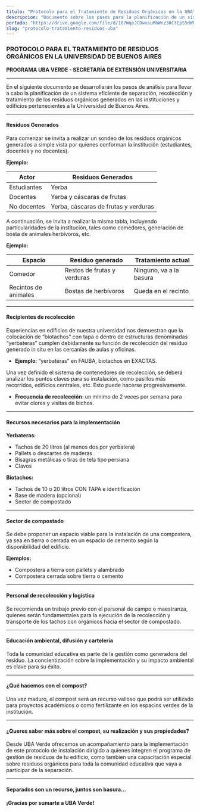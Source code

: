 ```yaml
---
titulo: "Protocolo para el Tratamiento de Residuos Orgánicos en la UBA"
descripcion: "Documento sobre los pasos para la planificación de un sistema eficiente de separación, recolección y tratamiento de residuos orgánicos en la Universidad de Buenos Aires."
portada: "https://drive.google.com/file/d/107WqoJCOwusuMhWnz38CtEpS5dWhM4IQ/view?usp=sharing"
slug: "protocolo-tratamiento-residuos-uba"
---
```


### PROTOCOLO PARA EL TRATAMIENTO DE RESIDUOS ORGÁNICOS EN LA UNIVERSIDAD DE BUENOS AIRES
**PROGRAMA UBA VERDE - SECRETARÍA DE EXTENSIÓN UNIVERSITARIA**

---

En el siguiente documento se desarrollarán los pasos de análisis para llevar a cabo la planificación de un sistema eficiente de separación, recolección y tratamiento de los residuos orgánicos generados en las instituciones y edificios pertenecientes a la Universidad de Buenos Aires.

---

#### Residuos Generados

Para comenzar se invita a realizar un sondeo de los residuos orgánicos generados a simple vista por quienes conforman la institución (estudiantes, docentes y no docentes).

**Ejemplo:**

| Actor      | Residuos Generados     |
|------------|------------------------|
| Estudiantes| Yerba                  |
| Docentes   | Yerba y cáscaras de frutas |
| No docentes| Yerba, cáscaras de frutas y verduras |

A continuación, se invita a realizar la misma tabla, incluyendo particularidades de la institución, tales como comedores, generación de bosta de animales herbívoros, etc.

**Ejemplo:**

| Espacio              | Residuo generado       | Tratamiento actual |
|----------------------|------------------------|--------------------|
| Comedor              | Restos de frutas y verduras | Ninguno, va a la basura |
| Recintos de animales | Bostas de herbívoros    | Queda en el recinto |

---

#### Recipientes de recolección

Experiencias en edificios de nuestra universidad nos demuestran que la colocación de “biotachos” con tapa o dentro de estructuras denominadas “yerbateras” cumplen debidamente su función de recolección del residuo generado in situ en las cercanías de aulas y oficinas.

- **Ejemplo**: “yerbateras” en FAUBA, biotachos en EXACTAS.

Una vez definido el sistema de contenedores de recolección, se deberá analizar los puntos claves para su instalación, como pasillos más recorridos, edificios centrales, etc. Esto puede hacerse progresivamente.

- **Frecuencia de recolección**: un mínimo de 2 veces por semana para evitar olores y visitas de bichos.

---

#### Recursos necesarios para la implementación

**Yerbateras:**

- Tachos de 20 litros (al menos dos por yerbatera)
- Pallets o descartes de maderas
- Bisagras metálicas o tiras de tela tipo persiana
- Clavos

**Biotachos:**

- Tachos de 10 o 20 litros CON TAPA e identificación
- Base de madera (opcional)
- Sector de compostado

---

#### Sector de compostado

Se debe proponer un espacio viable para la instalación de una compostera, ya sea en tierra o cerrada en un espacio de cemento según la disponibilidad del edificio.

**Ejemplos:**

- Compostera a tierra con pallets y alambrado
- Compostera cerrada sobre tierra o cemento

---

#### Personal de recolección y logística

Se recomienda un trabajo previo con el personal de campo o maestranza, quienes serán fundamentales para la ejecución de la recolección y transporte de los tachos con orgánicos hacia el sector de compostado.

---

#### Educación ambiental, difusión y cartelería

Toda la comunidad educativa es parte de la gestión como generadora del residuo. La concientización sobre la implementación y su impacto ambiental es clave para su éxito.

---

#### ¿Qué hacemos con el compost?

Una vez maduro, el compost será un recurso valioso que podrá ser utilizado para proyectos académicos o como fertilizante en los espacios verdes de la institución.

---
#### ¿Queres saber más sobre el compost, su realización y sus propiedades?

Desde UBA Verde ofrecemos un acompañamiento para la implementación de este protocolo de instalación dirigido a quienes integren el programa de gestión de residuos de tu ediﬁcio, como tambien una capacitación especial sobre residuos orgánicos para toda la comunidad educativa que vaya a participar de la separación.

---

#### Separados son un recurso, juntos son basura…
#### ¡Gracias por sumarte a UBA Verde!
